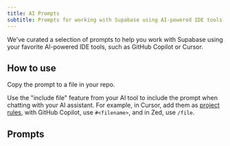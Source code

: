 ```yaml
---
title: AI Prompts
subtitle: Prompts for working with Supabase using AI-powered IDE tools
---
```


We've curated a selection of prompts to help you work with Supabase using your favorite AI-powered IDE tools, such as GitHub Copilot or Cursor.

## How to use

Copy the prompt to a file in your repo.

Use the "include file" feature from your AI tool to include the prompt when chatting with your AI assistant. For example, in Cursor, add them as [project rules](https://docs.cursor.com/context/rules-for-ai#project-rules-recommended), with GitHub Copilot, use `#<filename>`, and in Zed, use `/file`.

## Prompts

<AiPromptsIndex />
